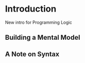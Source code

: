 # Introduction {#intro}

New intro for Programming Logic

## Building a Mental Model


## A Note on Syntax
